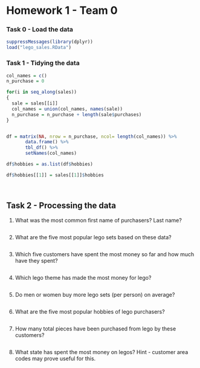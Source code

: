 Homework 1 - Team 0
========================================================

### Task 0 - Load the data

```r
suppressMessages(library(dplyr))
load("lego_sales.RData")
```


### Task 1 - Tidying the data

<!-- Covert the `sales` object into a tidy data frame. Be sure to include a write up of your methods. -->

```r
col_names = c()
n_purchase = 0

for(i in seq_along(sales))
{
  sale = sales[[i]]
  col_names = union(col_names, names(sale))
  n_purchase = n_purchase + length(sale$purchases)
}


df = matrix(NA, nrow = n_purchase, ncol= length(col_names)) %>%
       data.frame() %>%
       tbl_df() %>% 
       setNames(col_names)

df$hobbies = as.list(df$hobbies)

df$hobbies[[1]] = sales[[1]]$hobbies

```


<br/>

## Task 2 - Processing the data



1. What was the most common first name of purchasers? Last name?

```r
```

2. What are the five most popular lego sets based on these data?

```r
```

3. Which five customers have spent the most money so far and how much have they spent?

```r
```

4. Which lego theme has made the most money for lego?

```r
```

5. Do men or women buy more lego sets (per person) on average?

```r
```

6. What are the five most popular hobbies of lego purchasers?

```r
```

7. How many total pieces have been purchased from lego by these customers?

```r
```

8. What state has spent the most money on legos? Hint - customer area codes may prove useful for this.

```r
```
